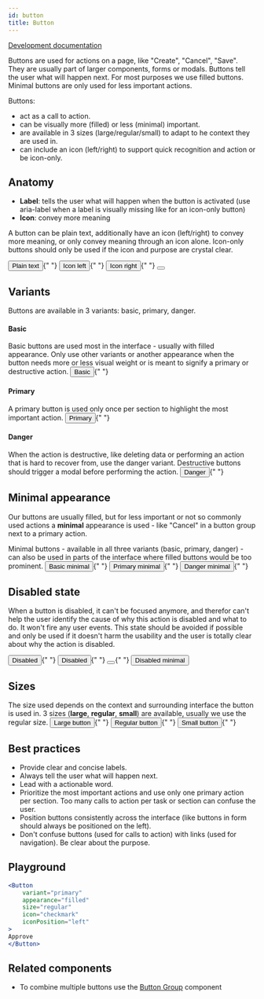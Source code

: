 ```yaml
---
id: button
title: Button
---
```



[Development documentation](https://aurora.ubergrape.com/storybook/?path=/story/components-button--base)

Buttons are used for actions on a page, like "Create", "Cancel", "Save". They are usually part of larger components, forms or modals. Buttons tell the user what will happen next. For most purposes we use filled buttons. Minimal buttons are only used for less important actions.

Buttons:
- act as a call to action.
- can be visually more (filled) or less (minimal) important.
- are available in 3 sizes (large/regular/small) to adapt to he context they are used in.
- can include an icon (left/right) to support quick recognition and action or be icon-only.

## Anatomy
- **Label**: tells the user what will happen when the button is activated (use aria-label when a label is visually missing like for an icon-only button)
- **Icon**: convey more meaning

A button can be plain text, additionally have an icon (left/right) to convey more meaning, or only convey meaning through an icon alone. Icon-only buttons should only be used if the icon and purpose are crystal clear.

<Button>Plain text</Button>{" "}
<Button icon="people" iconPosition="left">Icon left</Button>{" "}
<Button icon="people" iconPosition="right">Icon right</Button>{" "}
<Button icon="lock" ariaLabel="Lock"></Button>

## Variants
Buttons are available in 3 variants: basic, primary, danger.

#### Basic
Basic buttons are used most in the interface - usually with filled appearance. Only use other variants or another appearance when the button needs more or less visual weight or is meant to signify a primary or destructive action.
<Button icon="people" iconPosition="left">Basic</Button>{" "}

#### Primary
A primary button is used only once per section to highlight the most important action.
<Button variant="primary" icon="people" iconPosition="left">Primary</Button>{" "}

#### Danger
When the action is destructive, like deleting data or performing an action that is hard to recover from, use the danger variant. Destructive buttons should trigger a modal before performing the action.
<Button variant="danger" icon="people" iconPosition="left">Danger</Button>{" "}

## Minimal appearance
Our buttons are usually filled, but for less important or not so commonly used actions a **minimal** appearance is used - like "Cancel" in a button group next to a primary action.

Minimal buttons - available in all three variants (basic, primary, danger) - can also be used in parts of the interface where filled buttons would be too prominent.
<Button appearance="minimal" icon="people" iconPosition="left">Basic minimal</Button>{" "}
<Button appearance="minimal" variant="primary" icon="people" iconPosition="left">Primary minimal</Button>{" "}
<Button appearance="minimal" variant="danger" icon="people" iconPosition="left">Danger minimal</Button>{" "}

## Disabled state
When a button is disabled, it can't be focused anymore, and therefor can't help the user identify the cause of why this action is disabled and what to do. It won't fire any user events. This state should be avoided if possible and only be used if it doesn't harm the usability and the user is totally clear about why the action is disabled.

<Button isDisabled>Disabled</Button>{" "}
<Button icon="search" iconPosition="left" isDisabled>Disabled</Button>{" "}
<Button icon="lock" iconPosition="left" isDisabled></Button>{" "}
<Button appearance="minimal" icon="people" iconPosition="left" isDisabled>Disabled minimal</Button>

## Sizes
The size used depends on the context and surrounding interface the button is used in. 3 sizes (**large**, **regular**, **small**) are available, usually we use the regular size.
<Button size="large" icon="people" iconPosition="left">Large button</Button>{" "}
<Button icon="people" iconPosition="left">Regular button</Button>{" "}
<Button size="small" icon="people" iconPosition="left">Small button</Button>{" "}

## Best practices
- Provide clear and concise labels.
- Always tell the user what will happen next.
- Lead with a actionable word.
- Prioritize the most important actions and use only one primary action per section. Too many calls to action per task or section can confuse the user.
- Position buttons consistently across the interface (like buttons in form should always be positioned on the left).
- Don't confuse buttons (used for calls to action) with links (used for navigation). Be clear about the purpose.

## Playground
```jsx live
<Button
    variant="primary"
    appearance="filled"
    size="regular"
    icon="checkmark"
    iconPosition="left"
>
Approve
</Button>
```
## Related components
- To combine multiple buttons use the [Button Group](button-group.mdx) component
